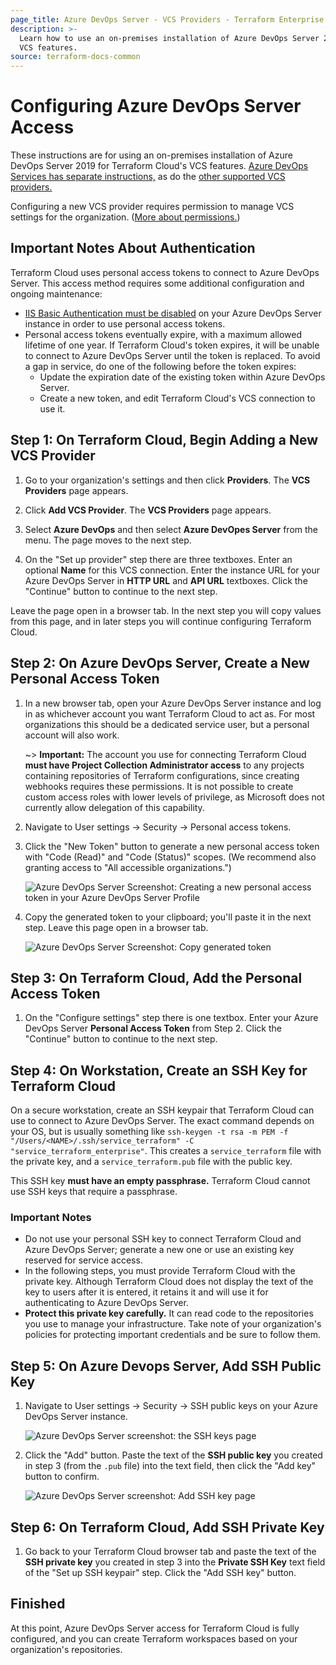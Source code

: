 ```yaml
---
page_title: Azure DevOps Server - VCS Providers - Terraform Enterprise
description: >-
  Learn how to use an on-premises installation of Azure DevOps Server 2019 for
  VCS features.
source: terraform-docs-common
---
```


# Configuring Azure DevOps Server Access

These instructions are for using an on-premises installation of Azure DevOps Server 2019 for Terraform Cloud's VCS features. [Azure DevOps Services has separate instructions,](/terraform/enterprise/vcs/azure-devops-services) as do the [other supported VCS providers.](/terraform/enterprise/vcs)

Configuring a new VCS provider requires permission to manage VCS settings for the organization. ([More about permissions.](/terraform/enterprise/users-teams-organizations/permissions))

[permissions-citation]: #intentionally-unused---keep-for-maintainers

## Important Notes About Authentication

Terraform Cloud uses personal access tokens to connect to Azure DevOps Server. This access method requires some additional configuration and ongoing maintenance:

-   [IIS Basic Authentication must be disabled](https://docs.microsoft.com/en-us/azure/devops/integrate/get-started/authentication/iis-basic-auth?view=azure-devops) on your Azure DevOps Server instance in order to use personal access tokens.
-   Personal access tokens eventually expire, with a maximum allowed lifetime of one year. If Terraform Cloud's token expires, it will be unable to connect to Azure DevOps Server until the token is replaced. To avoid a gap in service, do one of the following before the token expires:
    -   Update the expiration date of the existing token within Azure DevOps Server.
    -   Create a new token, and edit Terraform Cloud's VCS connection to use it.

## Step 1: On Terraform Cloud, Begin Adding a New VCS Provider

1.  Go to your organization's settings and then click **Providers**. The **VCS Providers** page appears.

2.  Click **Add VCS Provider**. The **VCS Providers** page appears.

3.  Select **Azure DevOps** and then select **Azure DevOpes Server** from the menu. The page moves to the next step.

4.  On the "Set up provider" step there are three textboxes. Enter an optional **Name** for this VCS connection. Enter the instance URL for your Azure DevOps Server in **HTTP URL** and **API URL** textboxes. Click the "Continue" button to continue to the next step.

Leave the page open in a browser tab. In the next step you will copy values from this page, and in later steps you will continue configuring Terraform Cloud.

## Step 2: On Azure DevOps Server, Create a New Personal Access Token

1.  In a new browser tab, open your Azure DevOps Server instance and log in as whichever account you want Terraform Cloud to act as. For most organizations this should be a dedicated service user, but a personal account will also work.

    ~> **Important:** The account you use for connecting Terraform Cloud **must have Project Collection Administrator access** to any projects containing repositories of Terraform configurations, since creating webhooks requires these permissions. It is not possible to create custom access roles with lower levels of privilege, as Microsoft does not currently allow delegation of this capability.

2.  Navigate to User settings -> Security -> Personal access tokens.

3.  Click the "New Token" button to generate a new personal access token with "Code (Read)" and "Code (Status)" scopes. (We recommend also granting access to "All accessible organizations.")

    ![Azure DevOps Server Screenshot: Creating a new personal access token in your Azure DevOps Server Profile](/img/docs/azure-devops-server-create-token.png)

4.  Copy the generated token to your clipboard; you'll paste it in the next step. Leave this page open in a browser tab.

    ![Azure DevOps Server Screenshot: Copy generated token](/img/docs/azure-devops-server-copy-token.png)

## Step 3: On Terraform Cloud, Add the Personal Access Token

1.  On the "Configure settings" step there is one textbox. Enter your Azure DevOps Server **Personal Access Token** from Step 2. Click the "Continue" button to continue to the next step.

## Step 4: On Workstation, Create an SSH Key for Terraform Cloud

On a secure workstation, create an SSH keypair that Terraform Cloud can use to connect to Azure DevOps Server. The exact command depends on your OS, but is usually something like `ssh-keygen -t rsa -m PEM -f "/Users/<NAME>/.ssh/service_terraform" -C "service_terraform_enterprise"`. This creates a `service_terraform` file with the private key, and a `service_terraform.pub` file with the public key.

This SSH key **must have an empty passphrase.** Terraform Cloud cannot use SSH keys that require a passphrase.

### Important Notes

-   Do not use your personal SSH key to connect Terraform Cloud and Azure DevOps Server; generate a new one or use an existing key reserved for service access.
-   In the following steps, you must provide Terraform Cloud with the private key. Although Terraform Cloud does not display the text of the key to users after it is entered, it retains it and will use it for authenticating to Azure DevOps Server.
-   **Protect this private key carefully.** It can read code to the repositories you use to manage your infrastructure. Take note of your organization's policies for protecting important credentials and be sure to follow them.

## Step 5: On Azure Devops Server, Add SSH Public Key

1.  Navigate to User settings -> Security -> SSH public keys on your Azure DevOps Server instance.

    ![Azure DevOps Server screenshot: the SSH keys page](/img/docs/azure-devops-server-public-keys.png)

2.  Click the "Add" button. Paste the text of the **SSH public key** you created in step 3 (from the `.pub` file) into the text field, then click the "Add key" button to confirm.

    ![Azure DevOps Server screenshot: Add SSH key page](/img/docs/azure-devops-server-public-keys-add.png)

## Step 6: On Terraform Cloud, Add SSH Private Key

1.  Go back to your Terraform Cloud browser tab and paste the text of the **SSH private key** you created in step 3 into the **Private SSH Key** text field of the "Set up SSH keypair" step. Click the "Add SSH key" button.

## Finished

At this point, Azure DevOps Server access for Terraform Cloud is fully configured, and you can create Terraform workspaces based on your organization's repositories.
